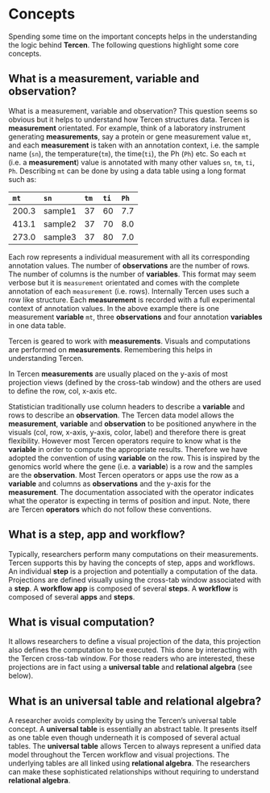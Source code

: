 # Concepts
Spending some time on the important concepts helps in the understanding the logic behind __Tercen__.  The following questions highlight some core concepts.

## What is a measurement, variable and observation? {-}
What is a measurement, variable and observation? This question seems so obvious but it helps to understand how Tercen structures data. Tercen is __measurement__ orientated. For example, think of a laboratory instrument generating __measurements__, say a protein or gene measurement value `mt`, and each __measurement__ is taken with an annotation context, i.e. the sample name (`sn`), the temperature(`tm`), the time(`ti`), the Ph (`Ph`) etc. So each `mt` (i.e. a __measurement__) value is annotated with many other values `sn`, `tm`, `ti`, `Ph`. Describing `mt` can be done by using a data table using a long format such as:

`mt`| `sn`  |`tm` |`ti` |`Ph` |
:---| :---- |:--- |:--- |:--- |
200.3 | sample1 |37 |60 | 7.7|
413.1 | sample2 |37 |70 | 8.0|
273.0 | sample3 |37 |80 | 7.0|

Each row represents a individual measurement with all its corresponding annotation values. The number of __observations__ are the number of rows. The number of columns is the number of __variables__. This format may seem verbose but it is `measurement` orientated and comes with the complete annotation of each `measurement` (i.e. rows). Internally Tercen uses such a row like structure. Each __measurement__ is recorded with a full experimental context of annotation values. In the above example there is one measurement __variable__ `mt`, three __observations__ and four annotation __variables__ in one data table.

Tercen is geared to work with __measurements__. Visuals and computations are performed on __measurements__. Remembering this helps in understanding Tercen.

In Tercen __measurements__ are usually placed on the y-axis of most projection views (defined by the cross-tab window) and the others are used to define the row, col, x-axis etc. 

Statistician traditionally use column headers to describe a __variable__ and rows to describe an __observation__. The Tercen data model allows the __measurement__, __variable__ and __observation__ to be positioned anywhere in the visuals (col, row, x-axis, y-axis, color, label) and therefore there is great flexibility. However most Tercen operators require to know what is the __variable__ in order to compute the appropriate results. Therefore we have adopted the convention of using __variable__ on the row. This is inspired by the genomics world where the gene (i.e. a __variable__) is a row and the samples are the __observation__. Most Tercen operators or apps use the row as a __variable__ and columns as __observations__ and the y-axis for the __measurement__. The documentation associated with the operator indicates what the operator is expecting in terms of position and input. Note, there are Tercen __operators__ which do not follow these conventions.

## What is a step, app and workflow? {-}
Typically, researchers perform many computations on their measurements. Tercen supports this by having the concepts of step, apps and workflows. An individual __step__ is a projection and potentially a computation of the data. Projections are defined visually using the cross-tab window associated with a __step__. A  __workflow app__ is composed of several __steps__. A __workflow__ is composed of several __apps__ and __steps__.

## What is visual computation? {-}
It allows researchers to define a visual projection of the data, this projection also defines the computation to be executed. This done by interacting with the Tercen cross-tab window. For those readers who are interested, these projections are in fact using a __universal table__ and __relational algebra__ (see below). 

## What is an universal table and __relational algebra__? {-}
A researcher avoids complexity by using the Tercen's universal table concept. A __universal table__ is essentially an abstract table. It presents itself as one table even though underneath it is composed of several actual tables. The __universal table__ allows Tercen to always represent a unified data model throughout the Tercen workflow and visual projections. The underlying tables are all linked using __relational algebra__.
The researchers can make these sophisticated relationships without requiring to understand __relational algebra__.
